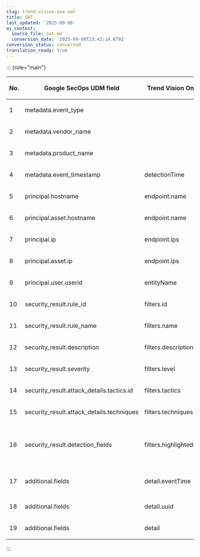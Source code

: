 ```yaml
---
slug: trend-vision-one-oat
title: OAT
last_updated: '2025-09-08'
ai_context:
  source_file: oat.md
  conversion_date: '2025-09-08T23:42:14.879Z'
conversion_status: converted
translation_ready: true
---
```


::: {role="main"}

<table>
<colgroup>
<col style="width: 13%" />
<col style="width: 25%" />
<col style="width: 25%" />
<col style="width: 38%" />
</colgroup>
<thead>
<tr>
<th><p>No.</p></th>
<th><p>Google SecOps UDM field</p></th>
<th><p>Trend Vision One field</p></th>
<th><p>Notes</p></th>
</tr>
</thead>
<tbody>
<tr>
<td><p>1</p></td>
<td><p>metadata.event_type</p></td>
<td></td>
<td><p>GENERIC_EVENT</p></td>
</tr>
<tr>
<td><p>2</p></td>
<td><p>metadata.vendor_name</p></td>
<td></td>
<td><p>TREND VISION ONE OAT</p></td>
</tr>
<tr>
<td><p>3</p></td>
<td><p>metadata.product_name</p></td>
<td></td>
<td><p>TREND VISION ONE OAT</p></td>
</tr>
<tr>
<td><p>4</p></td>
<td><p>metadata.event_timestamp</p></td>
<td><p>detectionTime</p></td>
<td></td>
</tr>
<tr>
<td><p>5</p></td>
<td><p>principal.hostname</p></td>
<td><p>endpoint.name</p></td>
<td></td>
</tr>
<tr>
<td><p>6</p></td>
<td><p>principal.asset.hostname</p></td>
<td><p>endpoint.name</p></td>
<td></td>
</tr>
<tr>
<td><p>7</p></td>
<td><p>principal.ip</p></td>
<td><p>endpoint.ips</p></td>
<td></td>
</tr>
<tr>
<td><p>8</p></td>
<td><p>principal.asset.ip</p></td>
<td><p>endpoint.ips</p></td>
<td></td>
</tr>
<tr>
<td><p>9</p></td>
<td><p>principal.user.userid</p></td>
<td><p>entityName</p></td>
<td></td>
</tr>
<tr>
<td><p>10</p></td>
<td><p>security_result.rule_id</p></td>
<td><p>filters.id</p></td>
<td></td>
</tr>
<tr>
<td><p>11</p></td>
<td><p>security_result.rule_name</p></td>
<td><p>filters.name</p></td>
<td></td>
</tr>
<tr>
<td><p>12</p></td>
<td><p>security_result.description</p></td>
<td><p>filters.description</p></td>
<td></td>
</tr>
<tr>
<td><p>13</p></td>
<td><p>security_result.severity</p></td>
<td><p>filters.level</p></td>
<td></td>
</tr>
<tr>
<td><p>14</p></td>
<td><p>security_result.attack_details.tactics.id</p></td>
<td><p>filters.tactics</p></td>
<td></td>
</tr>
<tr>
<td><p>15</p></td>
<td><p>security_result.attack_details.techniques</p></td>
<td><p>filters.techniques</p></td>
<td></td>
</tr>
<tr>
<td><p>16</p></td>
<td><p>security_result.detection_fields</p></td>
<td><p>filters.highlightedObjects</p></td>
<td><p>key: "field"value: {filters.highlightedObjects.field}key: {filters.highlightedObjects.type}value: {filters.highlightedObjects.value}</p></td>
</tr>
<tr>
<td><p>17</p></td>
<td><p>additional.fields</p></td>
<td><p>detail.eventTime</p></td>
<td><p>key: "eventTime"value: {detail.eventTime}</p></td>
</tr>
<tr>
<td><p>18</p></td>
<td><p>additional.fields</p></td>
<td><p>detail.uuid</p></td>
<td><p>key: "uuid"value: {detail.uuid}</p></td>
</tr>
<tr>
<td><p>19</p></td>
<td><p>additional.fields</p></td>
<td><p>detail</p></td>
<td><p>key: {detail.key}value: {detail.value}</p></td>
</tr>
</tbody>
</table>
:::
